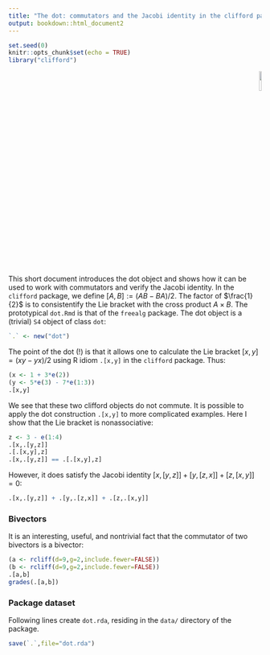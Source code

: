 ```yaml
---
title: "The dot: commutators and the Jacobi identity in the clifford package"
output: bookdown::html_document2
---
```


```r
set.seed(0)
knitr::opts_chunk$set(echo = TRUE)
library("clifford")
```

<p style="text-align: right;">
![](`r system.file("help/figures/clifford.png", package = "clifford")`){width=10%}
</p>


This short document introduces the dot object and shows how it can be
used to work with commutators and verify the Jacobi identity.  In the
`clifford` package, we define $\left[A,B\right] := (AB-BA)/2$.  The
factor of $\frac{1}{2}$ is to consistentify the Lie bracket with the
cross product $A\times B$.  The prototypical `dot.Rmd` is that of the
`freealg` package.  The dot object is a (trivial) `S4` object of class
`dot`:

```r
`.` <- new("dot")
```

The point of the dot (!) is that it allows one to calculate the Lie
bracket $[x,y]=(xy-yx)/2$ using R idiom `.[x,y]` in the `clifford`
package.  Thus:

```r
(x <- 1 + 3*e(2))
(y <- 5*e(3) - 7*e(1:3)) 
.[x,y]
```

We see that these two clifford objects do not commute.  It is possible
to apply the dot construction `.[x,y]` to more complicated examples.
Here I show that the Lie bracket is nonassociative:

```r
z <- 3 - e(1:4)
.[x,.[y,z]]
.[.[x,y],z]
.[x,.[y,z]] == .[.[x,y],z]
```

However, it does satisfy the Jacobi identity
$\left[x,\left[y,z\right]\right]+\left[y,\left[z,x\right]\right]+
\left[z,\left[x,y\right]\right]=0$:

```r
.[x,.[y,z]] + .[y,.[z,x]] + .[z,.[x,y]]
```

### Bivectors {-}

It is an interesting, useful, and nontrivial fact that the commutator
of two bivectors is a bivector:

```r
(a <- rcliff(d=9,g=2,include.fewer=FALSE))
(b <- rcliff(d=9,g=2,include.fewer=FALSE))
.[a,b]
grades(.[a,b])
```


### Package dataset {-}

Following lines create `dot.rda`, residing in the `data/` directory
of the package.

```r
save(`.`,file="dot.rda")
```
